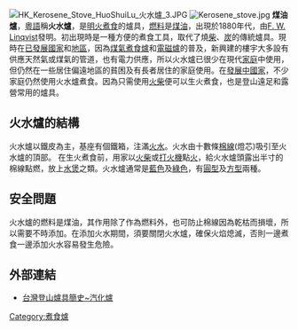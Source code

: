 [[File:HK_Kerosene_Stove_HuoShuiLu_火水爐_3.JPG|thumb]]
[[File:Kerosene_stove.jpg|right]]
'''煤油爐'''，[[粵語|粵語]]稱'''火水爐'''，是[[明火煮食|明火煮食]]的爐具，[[燃料|燃料]]是[[煤油|煤油]]，出現於1880年代，由[[F._W._Linqvist|F. W. Linqvist]]發明。初出現時是一種方便的煮食工具，取代了燒[[柴|柴]]、[[炭|炭]]的傳統爐具。現時在[[已發展國家|已發展國家]]和[[地區|地區]]，因為[[煤氣煮食爐|煤氣煮食爐]]和[[電磁爐|電磁爐]]的普及，新興建的樓宇大多設有供應天然氣或煤氣的管道，也有電力供應，所以火水爐已很少在現代[[家庭|家庭]]中使用，但仍然在一些居住偏遠地區的貧困及有長者居住的家庭使用。在[[發展中國家|發展中國家]]，不少家庭仍然使用火水爐煮食。因為只需使用[[火柴|火柴]]便可以生火煮食，也是登山遠足和露營常用的爐具。

==火水爐的結構==
火水爐以鐵皮為主，基座有個鐵箱，注滿[[煤油|火水]]。火水由十數條[[棉|棉]][[線|線]](燈芯)吸引至火水爐的頂部。 在生火煮食前，用家以[[火柴|火柴]]或[[打火機|打火機]]點[[火|火]]，給火水爐頭露出半寸的棉線點燃，放上[[水煲|水煲]]之類。火水爐通常是[[藍色|藍色]]及[[綠色|綠色]]，有[[圓型|圓型]]及[[方型|方型]]兩種。

==安全問題==
火水爐的燃料是煤油，其作用除了作為燃料外，也可防止棉線因為乾枯而損壞，所以需要不時添加。在添加火水期間，須要關閉火水爐，確保火焰熄滅，否則一邊煮食一邊添加火水容易發生危險。

==外部連結==
*[https://web.archive.org/web/20071007132853/http://www.hisport.com.tw/hot/hot50/index.html 台灣登山爐具簡史~汽化爐]

{{炊具小作品}}
[[Category:煮食爐|Category:煮食爐]]